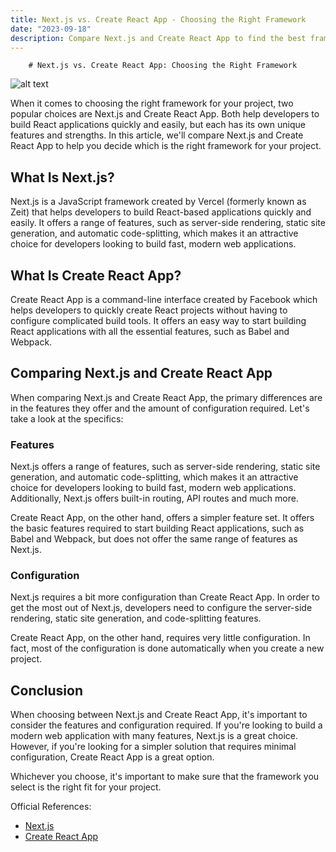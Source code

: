 ```yaml
---
title: Next.js vs. Create React App - Choosing the Right Framework
date: "2023-09-18"
description: Compare Next.js and Create React App to find the best framework for your project. Learn the differences between them and make an informed decision.
---
```

        # Next.js vs. Create React App: Choosing the Right Framework

![alt text](https://images.unsplash.com/photo-1554260570-47e791ab2fc7?crop=entropy&cs=tinysrgb&fit=max&fm=jpg&ixid=M3w1MDMzNDF8MHwxfHJhbmRvbXx8fHx8fHx8fDE2OTUwNTU5MzJ8&ixlib=rb-4.0.3&q=80&w=1080 "Cover Image")

When it comes to choosing the right framework for your project, two popular choices are Next.js and Create React App. Both help developers to build React applications quickly and easily, but each has its own unique features and strengths. In this article, we'll compare Next.js and Create React App to help you decide which is the right framework for your project.

## What Is Next.js?

Next.js is a JavaScript framework created by Vercel (formerly known as Zeit) that helps developers to build React-based applications quickly and easily. It offers a range of features, such as server-side rendering, static site generation, and automatic code-splitting, which makes it an attractive choice for developers looking to build fast, modern web applications.

## What Is Create React App?

Create React App is a command-line interface created by Facebook which helps developers to quickly create React projects without having to configure complicated build tools. It offers an easy way to start building React applications with all the essential features, such as Babel and Webpack.

## Comparing Next.js and Create React App

When comparing Next.js and Create React App, the primary differences are in the features they offer and the amount of configuration required. Let's take a look at the specifics:

### Features

Next.js offers a range of features, such as server-side rendering, static site generation, and automatic code-splitting, which makes it an attractive choice for developers looking to build fast, modern web applications. Additionally, Next.js offers built-in routing, API routes and much more.

Create React App, on the other hand, offers a simpler feature set. It offers the basic features required to start building React applications, such as Babel and Webpack, but does not offer the same range of features as Next.js.

### Configuration

Next.js requires a bit more configuration than Create React App. In order to get the most out of Next.js, developers need to configure the server-side rendering, static site generation, and code-splitting features.

Create React App, on the other hand, requires very little configuration. In fact, most of the configuration is done automatically when you create a new project.

## Conclusion

When choosing between Next.js and Create React App, it's important to consider the features and configuration required. If you're looking to build a modern web application with many features, Next.js is a great choice. However, if you're looking for a simpler solution that requires minimal configuration, Create React App is a great option. 

Whichever you choose, it's important to make sure that the framework you select is the right fit for your project.

Official References: 

- [Next.js](https://nextjs.org/)
- [Create React App](https://create-react-app.dev/)